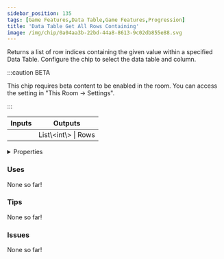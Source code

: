 ```yaml
---
sidebar_position: 135
tags: [Game Features,Data Table,Game Features,Progression]
title: 'Data Table Get All Rows Containing'
image: /img/chip/0a04aa3b-22bd-44a8-8613-9c02db855e88.svg
---
```


Returns a list of row indices containing the given value within a specified Data Table. Configure the chip to select the data table and column.

:::caution BETA

This chip requires beta content to be enabled in the room. You can access the setting in "This Room -> Settings".

:::

<IChip uuid="0a04aa3b-22bd-44a8-8613-9c02db855e88"/>

<table><thead><tr><th>Inputs</th><th>Outputs</th></tr></thead><tbody><tr><td /><td>List\&lt;int\&gt; | Rows</td></tr></tbody></table>

<details>
  <summary>Properties</summary>
  <div>
    <div>
    <table>
      <tbody>
        <tr>
          <td>Is beta required?</td>
          <td>Yes</td>
        </tr>
        <tr>
          <td>Is chip a trolling risk?</td>
          <td>No</td>
        </tr>
        <tr>
          <td>Is chip a role assignment risk?</td>
          <td>No</td>
        </tr>
        <tr>
          <td>Chip UUID</td>
          <td>0a04aa3b-22bd-44a8-8613-9c02db855e88</td>
        </tr>
        <tr>
          <td>Room availability</td>
          <td>Available everywhere</td>
        </tr>
      </tbody>
    </table>
    </div>
  </div>
</details>

### Uses

None so far!

### Tips

None so far!

### Issues

None so far!